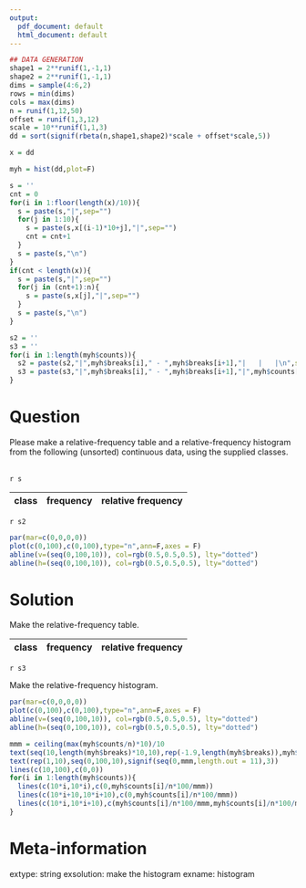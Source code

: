 ```yaml
---
output:
  pdf_document: default
  html_document: default
---
```

```r
## DATA GENERATION
shape1 = 2**runif(1,-1,1)
shape2 = 2**runif(1,-1,1)
dims = sample(4:6,2)
rows = min(dims)
cols = max(dims)
n = runif(1,12,50)
offset = runif(1,3,12)
scale = 10**runif(1,1,3)
dd = sort(signif(rbeta(n,shape1,shape2)*scale + offset*scale,5))

x = dd

myh = hist(dd,plot=F)

s = ''
cnt = 0
for(i in 1:floor(length(x)/10)){
  s = paste(s,"|",sep="")
  for(j in 1:10){
    s = paste(s,x[(i-1)*10+j],"|",sep="")
    cnt = cnt+1
  }
  s = paste(s,"\n")
}
if(cnt < length(x)){
  s = paste(s,"|",sep="")
  for(j in (cnt+1):n){
    s = paste(s,x[j],"|",sep="")
  }
  s = paste(s,"\n")
}

s2 = ''
s3 = ''
for(i in 1:length(myh$counts)){
  s2 = paste(s2,"|",myh$breaks[i]," - ",myh$breaks[i+1],"|   |   |\n",sep="")
  s3 = paste(s3,"|",myh$breaks[i]," - ",myh$breaks[i+1],"|",myh$counts[i],"|",signif(myh$counts[i]/n,3),"|\n",sep="")
}

```

Question
========

Please make a relative-frequency table and a relative-frequency histogram from the following (unsorted) continuous data, using the supplied classes.

|   |   |   |   |   |   |   |   |   |   |
|:---:|:---:|:---:|:---:|:---:|:---:|:---:|:---:|:---:|:---:|
`r s`

|class|frequency|relative frequency|
|:---:|:---:|:---:|
`r s2`

```r
par(mar=c(0,0,0,0))
plot(c(0,100),c(0,100),type="n",ann=F,axes = F)
abline(v=(seq(0,100,10)), col=rgb(0.5,0.5,0.5), lty="dotted")
abline(h=(seq(0,100,10)), col=rgb(0.5,0.5,0.5), lty="dotted")
```


Solution
========

Make the relative-frequency table.

|class|frequency|relative frequency|
|:---:|:---:|:---:|
`r s3`

Make the relative-frequency histogram.

<!-- \ -->
<!-- ```{r barchart, echo = FALSE, results = "hide", fig.height = 5, fig.width = 5, fig.path = "", fig.cap = ""} -->
<!-- barplot(myh$counts/n,col="white",space=0)->bp   # n=length(yourvariable) -->
<!-- axis(1,at=c(bp),labels=myh$mids) -->
<!-- title(ylab="Relative Frequency",xlab="Measurement value") -->
<!-- ``` -->
<!-- \ -->

```r
par(mar=c(0,0,0,0))
plot(c(0,100),c(0,100),type="n",ann=F,axes = F)
abline(v=(seq(0,100,10)), col=rgb(0.5,0.5,0.5), lty="dotted")
abline(h=(seq(0,100,10)), col=rgb(0.5,0.5,0.5), lty="dotted")

mmm = ceiling(max(myh$counts/n)*10)/10
text(seq(10,length(myh$breaks)*10,10),rep(-1.9,length(myh$breaks)),myh$breaks)
text(rep(1,10),seq(0,100,10),signif(seq(0,mmm,length.out = 11),3))
lines(c(10,100),c(0,0))
for(i in 1:length(myh$counts)){
  lines(c(10*i,10*i),c(0,myh$counts[i]/n*100/mmm))
  lines(c(10*i+10,10*i+10),c(0,myh$counts[i]/n*100/mmm))
  lines(c(10*i,10*i+10),c(myh$counts[i]/n*100/mmm,myh$counts[i]/n*100/mmm))
}

```


Meta-information
============
extype: string
exsolution: make the histogram
exname: histogram
